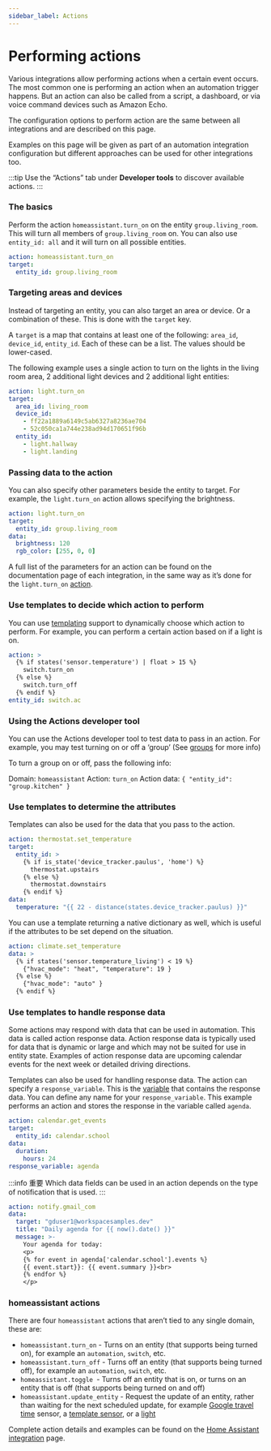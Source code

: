 ```yaml
---
sidebar_label: Actions
---
```


# Performing actions

<p className="font-semibold text-xl">Various integrations allow performing actions when a certain event occurs. The most common one is performing an action when an automation trigger happens. But an action can also be called from a script, a dashboard, or via voice command devices such as Amazon Echo.</p>

The configuration options to perform action are the same between all integrations and are described on this page.

Examples on this page will be given as part of an automation integration configuration but different approaches can be used for other integrations too.

:::tip
Use the “Actions” tab under **Developer tools** to discover available actions.
:::

### The basics 
Perform the action `homeassistant.turn_on` on the entity `group.living_room`. This will turn all members of `group.living_room` on. You can also use `entity_id: all` and it will turn on all possible entities.


```yaml
action: homeassistant.turn_on
target:
  entity_id: group.living_room
```

### Targeting areas and devices 

Instead of targeting an entity, you can also target an area or device. Or a combination of these. This is done with the `target` key.

A `target` is a map that contains at least one of the following: `area_id`, `device_id`, `entity_id`. Each of these can be a list. The values should be lower-cased.

The following example uses a single action to turn on the lights in the living room area, 2 additional light devices and 2 additional light entities:

```yaml
action: light.turn_on
target:
  area_id: living_room
  device_id:
    - ff22a1889a6149c5ab6327a8236ae704
    - 52c050ca1a744e238ad94d170651f96b
  entity_id:
    - light.hallway
    - light.landing
```

### Passing data to the action 

You can also specify other parameters beside the entity to target. For example, the `light.turn_on` action allows specifying the brightness.

```yaml
action: light.turn_on
target:
  entity_id: group.living_room
data:
  brightness: 120
  rgb_color: [255, 0, 0]
```

A full list of the parameters for an action can be found on the documentation page of each integration, in the same way as it’s done for the `light.turn_on` [action](https://www.home-assistant.io/integrations/light/#action-lightturn_on).

### Use templates to decide which action to perform 

You can use [templating](https://www.home-assistant.io/docs/configuration/templating/) support to dynamically choose which action to perform. For example, you can perform a certain action based on if a light is on.

```yaml
action: >
  {% if states('sensor.temperature') | float > 15 %}
    switch.turn_on
  {% else %}
    switch.turn_off
  {% endif %}
entity_id: switch.ac
```

### Using the Actions developer tool 

You can use the Actions developer tool to test data to pass in an action. For example, you may test turning on or off a ‘group’ (See [groups](https://www.home-assistant.io/integrations/group/) for more info)

To turn a group on or off, pass the following info:

Domain: `homeassistant`
Action: `turn_on`
Action data: `{ "entity_id": "group.kitchen" }`

### Use templates to determine the attributes 

Templates can also be used for the data that you pass to the action.

```yaml
action: thermostat.set_temperature
target:
  entity_id: >
    {% if is_state('device_tracker.paulus', 'home') %}
      thermostat.upstairs
    {% else %}
      thermostat.downstairs
    {% endif %}
data:
  temperature: "{{ 22 - distance(states.device_tracker.paulus) }}"
```

You can use a template returning a native dictionary as well, which is useful if the attributes to be set depend on the situation.

```yaml
action: climate.set_temperature
data: >
  {% if states('sensor.temperature_living') < 19 %}
    {"hvac_mode": "heat", "temperature": 19 }
  {% else %}
    {"hvac_mode": "auto" }
  {% endif %}
```

### Use templates to handle response data 
Some actions may respond with data that can be used in automation. This data is called action response data. Action response data is typically used for data that is dynamic or large and which may not be suited for use in entity state. Examples of action response data are upcoming calendar events for the next week or detailed driving directions.

Templates can also be used for handling response data. The action can specify a `response_variable`. This is the [variable](https://www.home-assistant.io/docs/scripts/#variables) that contains the response data. You can define any name for your `response_variable`. This example performs an action and stores the response in the variable called `agenda`.

```yaml
action: calendar.get_events
target:
  entity_id: calendar.school
data:
  duration:
    hours: 24
response_variable: agenda
```

:::info 重要
Which data fields can be used in an action depends on the type of notification that is used.
:::

```yaml
action: notify.gmail_com
data:
  target: "gduser1@workspacesamples.dev"
  title: "Daily agenda for {{ now().date() }}"
  message: >-
    Your agenda for today:
    <p>
    {% for event in agenda['calendar.school'].events %}
    {{ event.start}}: {{ event.summary }}<br>
    {% endfor %}
    </p>
```

### homeassistant actions 

There are four `homeassistant` actions that aren’t tied to any single domain, these are:

- `homeassistant.turn_on` - Turns on an entity (that supports being turned on), for example an `automation`, `switch`, etc.
- `homeassistant.turn_off` - Turns off an entity (that supports being turned off), for example an `automation`, `switch`, etc.
- `homeassistant.toggle `- Turns off an entity that is on, or turns on an entity that is off (that supports being turned on and off)
- `homeassistant.update_entity` - Request the update of an entity, rather than waiting for the next scheduled update, for example [Google travel time](https://www.home-assistant.io/integrations/google_travel_time/) sensor, a [template sensor](https://www.home-assistant.io/integrations/template/), or a [light](https://www.home-assistant.io/integrations/light/)

Complete action details and examples can be found on the [Home Assistant integration](https://www.home-assistant.io/integrations/homeassistant#actions) page.




